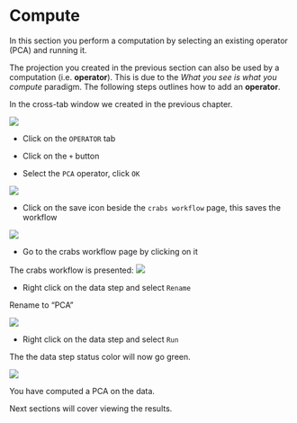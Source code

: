 # Compute
In this section you perform a computation by selecting an existing operator (PCA) and running it.


The projection you created in the previous section can also be used by a computation (i.e. __operator__).
This is due to the _What you see is what you compute_ paradigm. The following steps outlines how to add an __operator__.

In the cross-tab window we created in the previous chapter.

![](images/first_data_step_heatmap.png)

* Click on the `OPERATOR` tab

* Click on the `+` button

* Select  the `PCA` operator, click `OK`

![](images/first_data_step_pca.png)

* Click on the save icon beside the `crabs workflow` page, this saves the workflow

![](images/crabs_workflow_save.png)

* Go to the crabs workflow page by clicking on it

The crabs workflow is presented:
![](images/first_data_step_before_rename.png)

* Right click on the data step and select `Rename`

Rename to "PCA" 

![](images/first_data_step_rename_pca.png)

* Right click on the data step and select `Run`

The the data step status color will now go green.

![](images/first_data_step_run.png)

You have computed a PCA on the data.

Next sections will cover viewing the results.